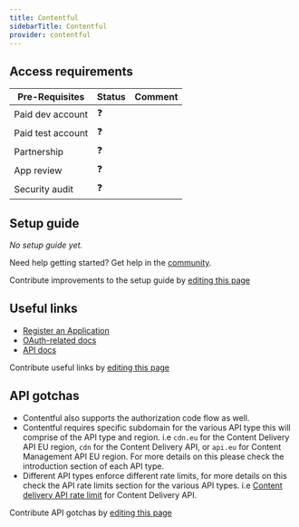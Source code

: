```yaml
---
title: Contentful
sidebarTitle: Contentful
provider: contentful
---
```




<Overview />
<PreBuiltTooling />
<PreBuiltUseCases />

## Access requirements
| Pre-Requisites | Status | Comment|
| - | - | - |
| Paid dev account | ❓ |  |
| Paid test account | ❓ |  |
| Partnership | ❓ | |
| App review | ❓ |  |
| Security audit | ❓ | |


## Setup guide

_No setup guide yet._

<Tip>Need help getting started? Get help in the [community](https://nango.dev/slack).</Tip>

<Note>Contribute improvements to the setup guide by [editing this page](https://github.com/nangohq/nango/tree/master/docs-v2/integrations/all/contentful.mdx)</Note>


## Useful links

-   [Register an Application](https://app.contentful.com/account/profile/developers/applications)
-   [OAuth-related docs](https://www.contentful.com/developers/docs/extensibility/oauth/)
-   [API docs](https://www.contentful.com/developers/docs/references/)

<Note>Contribute useful links by [editing this page](https://github.com/nangohq/nango/tree/master/docs-v2/integrations/all/contentful.mdx)</Note>

## API gotchas
-   Contentful also supports the authorization code flow as well.
-   Contentful requires specific subdomain for the various API type this will comprise of the API type and region. i.e `cdn.eu` for the Content Delivery API EU region, `cdn` for the Content Delivery API, or `api.eu` for Content Management API EU region. For more details on this please check the introduction section of each API type.
-   Different API types enforce different rate limits, for more details on this check the API rate limits section for the various API types. i.e [Content delivery API rate limit](https://www.contentful.com/developers/docs/references/content-delivery-api/#/introduction/api-rate-limits) for Content Delivery API.

<Note>Contribute API gotchas by [editing this page](https://github.com/nangohq/nango/tree/master/docs-v2/integrations/all/contentful.mdx)</Note>

